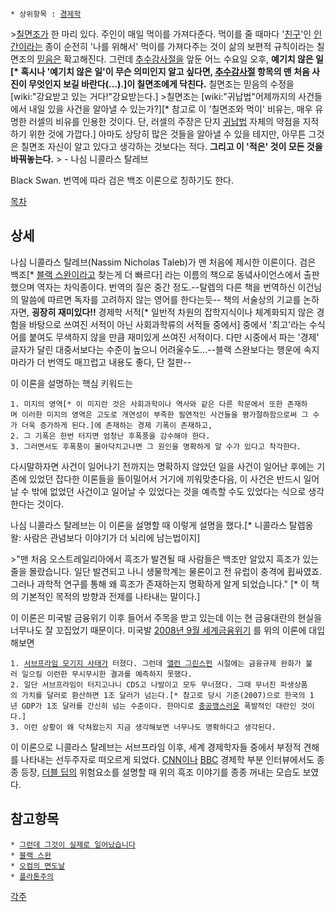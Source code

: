  * 상위항목 : [[경제학]]

>[[칠면조]]가 한 마리 있다. 주인이 매일 먹이를 가져다준다. 먹이를 줄 때마다 '[[친구]]'인 [[인간]]이라는 종이 순전히 '나를 위해서' 먹이를 가져다주는 것이 삶의 보편적 규칙이라는 칠면조의 [[믿음]]은 확고해진다. 그런데 [[추수감사절]]을 앞둔 어느 수요일 오후, '''예기치 않은 일[* 혹시나 '예기치 않은 일'이 무슨 의미인지 알고 싶다면, [[추수감사절]] 항목의 맨 처음 사진이 무엇인지 보길 바란다(…).]이 칠면조에게 닥친다.''' 칠면조는 믿음의 수정을 [wiki:"강요받고 있는 거다!"강요받는다.]
>칠면조는 [wiki:"귀납법"어제까지의 사건들에서 내일 있을 사건을 알아낼 수 있는가?][* 참고로 이 '칠면조와 먹이' 비유는, 매우 유명한 러셀의 비유를 인용한 것이다. 단, 러셀의 주장은 단지 [[귀납법]] 자체의 약점을 지적하기 위한 것에 가깝다.] 아마도 상당히 많은 것들을 알아낼 수 있을 테지만, 아무튼 그것은 칠면조 자신이 알고 있다고 생각하는 것보다는 적다. '''그리고 이 '적은' 것이 모든 것을 바꿔놓는다.'''
> - 나심 니콜라스 탈레브

Black Swan. 번역에 따라 검은 백조 이론으로 칭하기도 한다.

[[목차]]

== 상세 ==
나심 니콜라스 탈레브(Nassim Nicholas Taleb)가 맨 처음에 제시한 이론이다. 검은 백조[* [[블랙 스완]]이라고 찾는게 더 빠르다] 라는 이름의 책으로 동녘사이언스에서 출판했으며 역자는 차익종이다. 번역의 질은 중간 정도.--탈렙의 다른 책을 번역하신 이건님의 말씀에 따르면 독자를 고려하지 않는 영어를 한다는듯-- 책의 서술상의 기교를 논하자면, '''굉장히 재미있다!!''' 경제학 서적[* 일반적 차원의 잡학지식이나 체계화되지 않은 경험을 바탕으로 쓰여진 서적이 아닌 사회과학류의 서적들 중에서] 중에서 '최고'라는 수식어를 붙여도 무색하지 않을 만큼 재미있게 쓰여진 서적이다. 다만 시중에서 파는 '경제' 글자가 달린 대중서보다는 수준이 높으니 어려울수도...--블랙 스완보다는 행운에 속지마라가 더 번역도 매끄럽고 내용도 좋다, 단 절판--

이 이론을 설명하는 핵심 키워드는

 1. 미지의 영역[* 이 미지란 것은 사회과학이나 역사와 같은 다른 학문에서 또한 존재하며 이러한 미지의 영역은 고도로 개연성이 부족한 필연적인 사건들을 평가절하함으로써 그 수가 더욱 증가하게 된다.]에 존재하는 경제 기폭이 존재하고,
 2. 그 기폭은 한번 터지면 엄청난 후폭풍을 감수해야 한다.
 3. 그러면서도 후폭풍이 몰아닥치고나면 그 원인을 명확하게 알 수가 있다고 착각한다.

다시말하자면 사건이 일어나기 전까지는 명확하지 않았던 일을 사건이 일어난 후에는 기존에 있었던 잡다한 이론들을 들이밀어서 거기에 끼워맞춘다음, 이 사건은 반드시 일어날 수 밖에 없었던 사건이고 일어날 수 있었다는 것을 예측할 수도 있었다는 식으로 생각한다는 것이다.

나심 니콜라스 탈레브는 이 이론을 설명할 때 이렇게 설명을 했다.[* 니콜라스 탈렙옹 왈: 사람은 관념보다 이야기가 더 뇌리에 남는법이지]

>"맨 처음 오스트레일리아에서 흑조가 발견될 때 사람들은 백조만 알았지 흑조가 있는 줄을 몰랐습니다. 일단 발견되고 나니 생물학계는 물론이고 전 유럽이 충격에 휩싸였죠. 그러나 과학적 연구를 통해 왜 흑조가 존재하는지 명확하게 알게 되었습니다." [* 이 책의 기본적인 목적의 방향과 전제를 나타내는 말이다.]

이 이론은 미국발 금융위기 이후 들어서 주목을 받고 있는데 이는 현 금융대란의 현실을 너무나도 잘 꼬집었기 때문이다. 미국발 [[2008년 9월 세계금융위기]] 를 위의 이론에 대입해보면

 1. [[서브프라임 모기지 사태]]가 터졌다. 그런데 [[앨런 그린스펀]] 시절에는 금융규제 완화가 불러 일으킬 이런한 무시무시한 결과를 예측하지 못했다.
 2. 일단 서브프라임이 터지고나니 CDS고 나발이고 모두 무너졌다. 그때 무너진 파생상품의 가치를 달러로 환산하면 1조 달러가 넘는다.[* 참고로 당시 기준(2007)으로 한국의 1년 GDP가 1조 달러를 간신히 넘는 수준이다. 한마디로 [[충공깽]]스러운 폭발적인 대란인 것이다.]
 3. 이런 상황이 왜 닥쳐왔는지 지금 생각해보면 너무나도 명확하다고 생각된다.

이 이론으로 니콜라스 탈레브는 서브프라임 이후, 세계 경제학자들 중에서 부정적 견해를 나타내는 선두주자로 떠오르게 되었다. [[CNN]]이나 [[BBC]] 경제학 부분 인터뷰에서도 종종 등장, [[더블 딥]]의 위험요소를 설명할 때 위의 흑조 이야기를 종종 꺼내는 모습도 보였다.

== 참고항목 ==

 * [[그런데 그것이 실제로 일어났습니다]]
 * [[블랙 스완]]
 * [[오컴의 면도날]]
 * [[플라톤]]주의

[[각주]]
